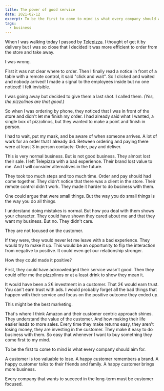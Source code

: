 ```yaml
---
title: The power of good service
date: 2021-02-12
excerpt: To be the first to come to mind is what every company should aim for.
tags:
  - business
---
```


When I was walking today I passed by [Telepizza](https://en.wikipedia.org/wiki/Telepizza). I thought of get it by delivery but I was so close that I decided it was more efficient to order from the store and take away.

I was wrong.

First it was not clear where to order. Then I finally read a notice in front of a table with a remote control, it said "click and wait". So I clicked and waited and nobody arrived! I made a signal to the employees inside but no one noticed! I felt invisible.

I was going away but decided to give them a last shot. I called them. _*(Yes, the pizzolinos are that good.)*_

So when I was ordering by phone, they noticed that I was in front of the store and didn't let me finish my order. I had already said what I wanted, a single box of pizzolinos, but they wanted to make a point and finish in person.

I had to wait, put my mask, and be aware of when someone arrives. A lot of work for an order that I already did. Between ordering and paying there were at least 3 in person contacts: Order, pay and deliver.

This is very normal business. But is not good business. They almost lost their sale.
I left Telepizza with a bad experience. Their brand lost value to me. And I will consider alternatives in the future.

They took too much steps and too much time. Order and pay should had come together. They didn't notice that there was a client in the store. Their remote control didn't work. They made it harder to do business with them.

One could argue that were small things. But the way you do small things is the way you do all things.

I understand doing mistakes is normal. But how you deal with them shows your character. They could have shown they cared about me and that they want my business. But no. They didn't care.

They are not focused on the customer.

If they were, they would never let me leave with a bad experience. They would try to make it up. This would be an opportunity to flip the interaction from negative to positive. It could even get our relationship stronger.

How they could made it positive?

First, they could have acknowledged their service wasn't good.
Then they could offer me the pizzolinos or at a least drink to show they mean it.

It would have been a 2€ investment in a customer. That 2€ would earn trust. You can't earn trust with ads. I would probably forget all the bad things that happen with their service and focus on the positive outcome they ended up.

This might be the best marketing.

That's where I think Amazon and their customer centric approach shines. They understand the value of the customer. And how making their life easier leads to more sales. Every time they make returns easy, they aren't losing money, they are investing in the customer. They make it easy to do business with them. So easy that whenever I want to buy something they come first to my mind.

To be the first to come to mind is what every company should aim for.

A customer is too valuable to lose. A happy customer remembers a brand. A happy customer talks to their friends and family. A happy customer brings more business.

Every company that wants to succeed in the long-term must be customer focused.
